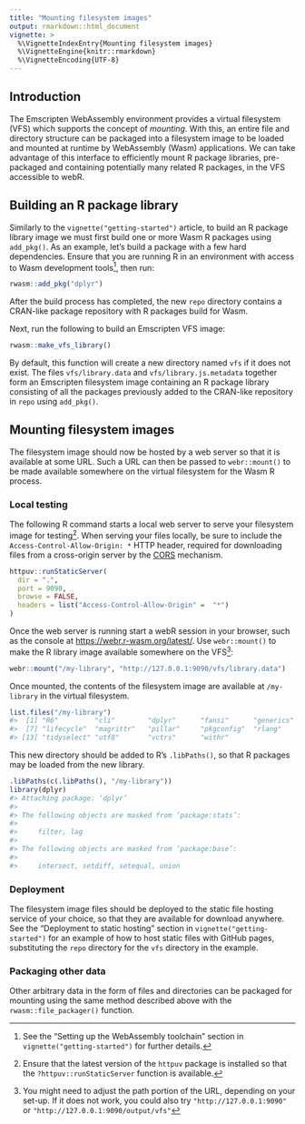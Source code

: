 ```yaml
---
title: "Mounting filesystem images"
output: rmarkdown::html_document
vignette: >
  %\VignetteIndexEntry{Mounting filesystem images}
  %\VignetteEngine{knitr::rmarkdown}
  %\VignetteEncoding{UTF-8}
---
```


## Introduction

The Emscripten WebAssembly environment provides a virtual filesystem (VFS) which supports the concept of *mounting*. With this, an entire file and directory structure can be packaged into a filesystem image to be loaded and mounted at runtime by WebAssembly (Wasm) applications. We can take advantage of this interface to efficiently mount R package libraries, pre-packaged and containing potentially many related R packages, in the VFS accessible to webR.

## Building an R package library

Similarly to the `vignette("getting-started")` article, to build an R package library image we must first build one or more Wasm R packages using `add_pkg()`. As an example, let's build a package with a few hard dependencies. Ensure that you are running R in an environment with access to Wasm development tools^[See the "Setting up the WebAssembly toolchain" section in `vignette("getting-started")` for further details.], then run:

```r
rwasm::add_pkg("dplyr")
```

After the build process has completed, the new `repo` directory contains a CRAN-like package repository with R packages build for Wasm.

Next, run the following to build an Emscripten VFS image:

```r
rwasm::make_vfs_library()
```

By default, this function will create a new directory named `vfs` if it does not exist. The files `vfs/library.data` and `vfs/library.js.metadata` together form an Emscripten filesystem image containing an R package library consisting of all the packages previously added to the CRAN-like repository in `repo` using `add_pkg()`.

## Mounting filesystem images

The filesystem image should now be hosted by a web server so that it is available at some URL. Such a URL can then be passed to `webr::mount()` to be made available somewhere on the virtual filesystem for the Wasm R process.

### Local testing

The following R command starts a local web server to serve your filesystem image for testing^[Ensure that the latest version of the `httpuv` package is installed so that the `?httpuv::runStaticServer` function is available.]. When serving your files locally, be sure to include the `Access-Control-Allow-Origin: *` HTTP header, required for downloading files from a cross-origin server by the [CORS](https://developer.mozilla.org/en-US/docs/Web/HTTP/CORS) mechanism.

```r
httpuv::runStaticServer(
  dir = ".",
  port = 9090,
  browse = FALSE,
  headers = list("Access-Control-Allow-Origin" =  "*")
)
```

Once the web server is running start a webR session in your browser, such as the console at <https://webr.r-wasm.org/latest/>. Use `webr::mount()` to make the R library image available somewhere on the VFS^[You might need to adjust the path portion of the URL, depending on your set-up. If it does not work, you could also try `"http://127.0.0.1:9090"` or `"http://127.0.0.1:9090/output/vfs"`]:

```r
webr::mount("/my-library", "http://127.0.0.1:9090/vfs/library.data")
```

Once mounted, the contents of the filesystem image are available at `/my-library` in the virtual filesystem.

```r
list.files("/my-library")
#>  [1] "R6"         "cli"        "dplyr"      "fansi"      "generics"   "glue"
#>  [7] "lifecycle"  "magrittr"   "pillar"     "pkgconfig"  "rlang"      "tibble"
#> [13] "tidyselect" "utf8"       "vctrs"      "withr"
```

This new directory should be added to R's `.libPaths()`, so that R packages may be loaded from the new library.

```r
.libPaths(c(.libPaths(), "/my-library"))
library(dplyr)
#> Attaching package: ‘dplyr’
#> 
#> The following objects are masked from ‘package:stats’:
#> 
#>     filter, lag
#> 
#> The following objects are masked from ‘package:base’:
#> 
#>     intersect, setdiff, setequal, union
```

### Deployment

The filesystem image files should be deployed to the static file hosting service of your choice, so that they are available for download anywhere. See the "Deployment to static hosting" section in `vignette("getting-started")` for an example of how to host static files with GitHub pages, substituting the `repo` directory for the `vfs` directory in the example.

### Packaging other data

Other arbitrary data in the form of files and directories can be packaged for mounting using the same method described above with the `rwasm::file_packager()` function.
